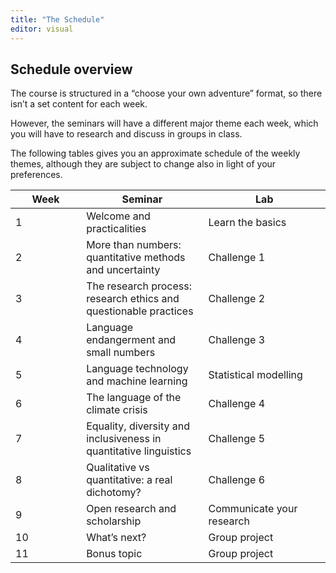 ```yaml
---
title: "The Schedule"
editor: visual
---
```


## Schedule overview

The course is structured in a "choose your own adventure" format, so there isn't a set content for each week.

However, the seminars will have a different major theme each week, which you will have to research and discuss in groups in class.

The following tables gives you an approximate schedule of the weekly themes, although they are subject to change also in light of your preferences.

| Week | Seminar                                                           | Lab                       |
|----------------|----------------------------|----------------------------|
| 1    | Welcome and practicalities                                        | Learn the basics          |
| 2    | More than numbers: quantitative methods and uncertainty           | Challenge 1               |
| 3    | The research process: research ethics and questionable practices  | Challenge 2               |
| 4    | Language endangerment and small numbers                           | Challenge 3               |
| 5    | Language technology and machine learning                          | Statistical modelling     |
| 6    | The language of the climate crisis                                | Challenge 4               |
| 7    | Equality, diversity and inclusiveness in quantitative linguistics | Challenge 5               |
| 8    | Qualitative vs quantitative: a real dichotomy?                    | Challenge 6               |
| 9    | Open research and scholarship                                     | Communicate your research |
| 10   | What's next?                                                      | Group project             |
| 11   | Bonus topic                                                       | Group project             |
